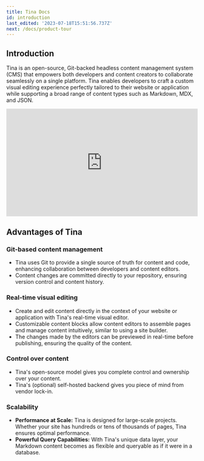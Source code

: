 ```yaml
---
title: Tina Docs
id: introduction
last_edited: '2023-07-18T15:51:56.737Z'
next: /docs/product-tour
---
```


## Introduction

Tina is an open-source, Git-backed headless content management system (CMS) that empowers both developers and content creators to collaborate seamlessly on a single platform. Tina enables developers to craft a custom visual editing experience perfectly tailored to their website or application while supporting a broad range of content types such as Markdown, MDX, and JSON.

<div style="position:relative;padding-top:56.25%;">
  <iframe width="560" frameborder="0" allowfullscreen
      style="position:absolute;top:0;left:0;width:100%;height:100%;" src="https://www.youtube.com/embed/zRkeKSZjlyw" title="TinaCMS Demo video" allow="accelerometer; autoplay; clipboard-write; encrypted-media; gyroscope; picture-in-picture; web-share">
  </iframe>
</div>

## Advantages of Tina

### Git-based content management

- Tina uses Git to provide a single source of truth for content and code, enhancing collaboration between developers and content editors.
- Content changes are committed directly to your repository, ensuring version control and content history.

### Real-time visual editing

- Create and edit content directly in the context of your website or application with Tina's real-time visual editor.
- Customizable content blocks allow content editors to assemble pages and manage content intuitively, similar to using a site builder.
- The changes made by the editors can be previewed in real-time before publishing, ensuring the quality of the content.

### Control over content

- Tina's open-source model gives you complete control and ownership over your content.
- Tina's (optional) self-hosted backend gives you piece of mind from vendor lock-in.

### Scalability

- **Performance at Scale:** Tina is designed for large-scale projects. Whether your site has hundreds or tens of thousands of pages, Tina ensures optimal performance.
- **Powerful Query Capabilities:** With Tina's unique data layer, your Markdown content becomes as flexible and queryable as if it were in a database.
